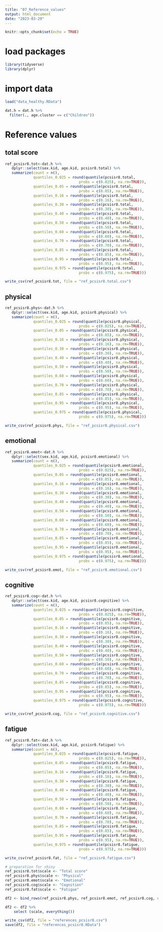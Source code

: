 ```yaml
---
title: "07_Reference_values"
output: html_document
date: "2023-03-29"
---
```


```r
knitr::opts_chunk$set(echo = TRUE)
```

# load packages

```r
library(tidyverse)
library(dplyr)
```

# import data

```r
load("data_healthy.RData")
```

```r
dat.h = dat.h %>%
  filter(., age.cluster == c("Children"))
```


# Reference values
## total score

```r
ref_pcsisr8.tot<-dat.h %>%
   dplyr::select(sex.kid, age.kid, pcsisr8.total) %>% 
   summarize(count = n(),
             quantiles_0.025 = round(quantile(pcsisr8.total, 
                                  probs = c(0.025), na.rm=TRUE)),
             quantiles_0.05 = round(quantile(pcsisr8.total, 
                                  probs = c(0.05), na.rm=TRUE)),
             quantiles_0.16 = round(quantile(pcsisr8.total, 
                                  probs = c(0.16), na.rm=TRUE)),  
             quantiles_0.30 = round(quantile(pcsisr8.total, 
                                  probs = c(0.30), na.rm=TRUE)),
             quantiles_0.40 = round(quantile(pcsisr8.total, 
                                  probs = c(0.40), na.rm=TRUE)),
             quantiles_0.50 = round(quantile(pcsisr8.total, 
                                  probs = c(0.50), na.rm=TRUE)),
             quantiles_0.60 = round(quantile(pcsisr8.total, 
                                  probs = c(0.60), na.rm=TRUE)),
             quantiles_0.70 = round(quantile(pcsisr8.total, 
                                  probs = c(0.70), na.rm=TRUE)),
             quantiles_0.85 = round(quantile(pcsisr8.total, 
                                  probs = c(0.85), na.rm=TRUE)),
             quantiles_0.95 = round(quantile(pcsisr8.total, 
                                  probs = c(0.95), na.rm=TRUE)),
             quantiles_0.975 = round(quantile(pcsisr8.total, 
                                  probs = c(0.975), na.rm=TRUE)))

write_csv(ref_pcsisr8.tot, file = "ref_pcsisr8.total.csv")
```

## physical

```r
ref_pcsisr8.phys<-dat.h %>%
   dplyr::select(sex.kid, age.kid, pcsisr8.physical) %>% 
   summarize(count = n(),
             quantiles_0.025 = round(quantile(pcsisr8.physical, 
                                  probs = c(0.025), na.rm=TRUE)),
             quantiles_0.05 = round(quantile(pcsisr8.physical, 
                                  probs = c(0.05), na.rm=TRUE)),
             quantiles_0.16 = round(quantile(pcsisr8.physical, 
                                  probs = c(0.16), na.rm=TRUE)),  
             quantiles_0.30 = round(quantile(pcsisr8.physical, 
                                  probs = c(0.30), na.rm=TRUE)),
             quantiles_0.40 = round(quantile(pcsisr8.physical, 
                                  probs = c(0.40), na.rm=TRUE)),
             quantiles_0.50 = round(quantile(pcsisr8.physical, 
                                  probs = c(0.50), na.rm=TRUE)),
             quantiles_0.60 = round(quantile(pcsisr8.physical, 
                                  probs = c(0.60), na.rm=TRUE)),
             quantiles_0.70 = round(quantile(pcsisr8.physical, 
                                  probs = c(0.70), na.rm=TRUE)),
             quantiles_0.85 = round(quantile(pcsisr8.physical, 
                                  probs = c(0.85), na.rm=TRUE)),
             quantiles_0.95 = round(quantile(pcsisr8.physical, 
                                  probs = c(0.95), na.rm=TRUE)),
             quantiles_0.975 = round(quantile(pcsisr8.physical, 
                                  probs = c(0.975), na.rm=TRUE)))

write_csv(ref_pcsisr8.phys, file = "ref_pcsisr8.physical.csv")
```

## emotional

```r
ref_pcsisr8.emot<-dat.h %>%
   dplyr::select(sex.kid, age.kid, pcsisr8.emotional) %>% 
   summarize(count = n(),
             quantiles_0.025 = round(quantile(pcsisr8.emotional, 
                                  probs = c(0.025), na.rm=TRUE)),
             quantiles_0.05 = round(quantile(pcsisr8.emotional, 
                                  probs = c(0.05), na.rm=TRUE)),
             quantiles_0.16 = round(quantile(pcsisr8.emotional, 
                                  probs = c(0.16), na.rm=TRUE)),  
             quantiles_0.30 = round(quantile(pcsisr8.emotional, 
                                  probs = c(0.30), na.rm=TRUE)),
             quantiles_0.40 = round(quantile(pcsisr8.emotional, 
                                  probs = c(0.40), na.rm=TRUE)),
             quantiles_0.50 = round(quantile(pcsisr8.emotional, 
                                  probs = c(0.50), na.rm=TRUE)),
             quantiles_0.60 = round(quantile(pcsisr8.emotional, 
                                  probs = c(0.60), na.rm=TRUE)),
             quantiles_0.70 = round(quantile(pcsisr8.emotional, 
                                  probs = c(0.70), na.rm=TRUE)),
             quantiles_0.85 = round(quantile(pcsisr8.emotional, 
                                  probs = c(0.85), na.rm=TRUE)),
             quantiles_0.95 = round(quantile(pcsisr8.emotional, 
                                  probs = c(0.95), na.rm=TRUE)),
             quantiles_0.975 = round(quantile(pcsisr8.emotional, 
                                  probs = c(0.975), na.rm=TRUE)))

write_csv(ref_pcsisr8.emot, file = "ref_pcsisr8.emotional.csv")
```

## cognitive

```r
ref_pcsisr8.cog<-dat.h %>%
   dplyr::select(sex.kid, age.kid, pcsisr8.cognitive) %>% 
   summarize(count = n(),
             quantiles_0.025 = round(quantile(pcsisr8.cognitive, 
                                  probs = c(0.025), na.rm=TRUE)),
             quantiles_0.05 = round(quantile(pcsisr8.cognitive, 
                                  probs = c(0.05), na.rm=TRUE)),
             quantiles_0.16 = round(quantile(pcsisr8.cognitive, 
                                  probs = c(0.16), na.rm=TRUE)),  
             quantiles_0.30 = round(quantile(pcsisr8.cognitive, 
                                  probs = c(0.30), na.rm=TRUE)),
             quantiles_0.40 = round(quantile(pcsisr8.cognitive, 
                                  probs = c(0.40), na.rm=TRUE)),
             quantiles_0.50 = round(quantile(pcsisr8.cognitive, 
                                  probs = c(0.50), na.rm=TRUE)),
             quantiles_0.60 = round(quantile(pcsisr8.cognitive, 
                                  probs = c(0.60), na.rm=TRUE)),
             quantiles_0.70 = round(quantile(pcsisr8.cognitive, 
                                  probs = c(0.70), na.rm=TRUE)),
             quantiles_0.85 = round(quantile(pcsisr8.cognitive, 
                                  probs = c(0.85), na.rm=TRUE)),
             quantiles_0.95 = round(quantile(pcsisr8.cognitive, 
                                  probs = c(0.95), na.rm=TRUE)),
             quantiles_0.975 = round(quantile(pcsisr8.cognitive, 
                                  probs = c(0.975), na.rm=TRUE)))

write_csv(ref_pcsisr8.cog, file = "ref_pcsisr8.cognitive.csv")
```

## fatigue
```r
ref_pcsisr8.fat<-dat.h %>%
   dplyr::select(sex.kid, age.kid, pcsisr8.fatigue) %>% 
   summarize(count = n(),
             quantiles_0.025 = round(quantile(pcsisr8.fatigue, 
                                  probs = c(0.025), na.rm=TRUE)),
             quantiles_0.05 = round(quantile(pcsisr8.fatigue, 
                                  probs = c(0.05), na.rm=TRUE)),
             quantiles_0.16 = round(quantile(pcsisr8.fatigue, 
                                  probs = c(0.16), na.rm=TRUE)),  
             quantiles_0.30 = round(quantile(pcsisr8.fatigue, 
                                  probs = c(0.30), na.rm=TRUE)),
             quantiles_0.40 = round(quantile(pcsisr8.fatigue, 
                                  probs = c(0.40), na.rm=TRUE)),
             quantiles_0.50 = round(quantile(pcsisr8.fatigue, 
                                  probs = c(0.50), na.rm=TRUE)),
             quantiles_0.60 = round(quantile(pcsisr8.fatigue, 
                                  probs = c(0.60), na.rm=TRUE)),
             quantiles_0.70 = round(quantile(pcsisr8.fatigue, 
                                  probs = c(0.70), na.rm=TRUE)),
             quantiles_0.85 = round(quantile(pcsisr8.fatigue, 
                                  probs = c(0.85), na.rm=TRUE)),
             quantiles_0.95 = round(quantile(pcsisr8.fatigue, 
                                  probs = c(0.95), na.rm=TRUE)),
             quantiles_0.975 = round(quantile(pcsisr8.fatigue, 
                                  probs = c(0.975), na.rm=TRUE)))

write_csv(ref_pcsisr8.fat, file = "ref_pcsisr8.fatigue.csv")
```

```r
# preparation for shiny
ref_pcsisr8.tot$scale <- "Total score"
ref_pcsisr8.phys$scale <- "Physical"
ref_pcsisr8.emot$scale <- "Emotional"
ref_pcsisr8.cog$scale <- "Cognition"
ref_pcsisr8.fat$scale <- "Fatigue"

df2 <- bind_rows(ref_pcsisr8.phys, ref_pcsisr8.emot, ref_pcsisr8.cog, ref_pcsisr8.fat, ref_pcsisr8.tot)

df2 <- df2 %>%
    select (scale, everything())

write_csv(df2, file = "references_pcsisr8.csv")
save(df2, file = "references_pcsisr8.RData")
```

